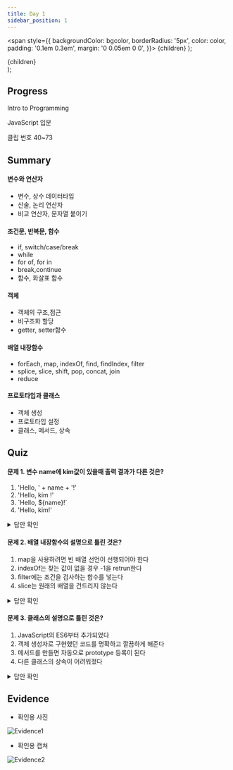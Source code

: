 ---
title: Day 1
sidebar_position: 1
---

  <span
    style={{
      backgroundColor: bgcolor,
      borderRadius: '5px',
      color: color,
      padding: '0.1em 0.3em',
      margin: '0 0.05em 0 0',
    }}>
    {children}
  </span>
);

  <div style={{
        margin: '0 0 0.5em 0',
      }}>
    <span
      style={{
        backgroundColor: bgcolor,
        borderRadius: '5px',
        color: color,
        padding: '0.1em 0.3em',
      }}>
      {children}
    </span>
  </div>
);


## Progress
<Highlights bgcolor="#DB9509" color="#fff">Intro to Programming</Highlights>

<Highlights bgcolor="#4B0082" color="#fff">JavaScript 입문</Highlights> 

<Highlight bgcolor="#25c2a0" color="#fff">클립 번호</Highlight> 40~73


## Summary
#### 변수와 연산자
- 변수, 상수 데이터타입
- 산술, 논리 연산자
- 비교 연산자, 문자열 붙이기

<!-- [Details](https://yhole.notion.site/001-C-with-Visual-Studio-f32f93cb0321401f9ec389c5d1df5cc7) -->

#### 조건문, 반복문, 함수
- if, switch/case/break
- while
- for of, for in
- break,continue
- 함수, 화살표 함수

<!-- [Details](https://yhole.notion.site/002-c594763fcf1c4e35be9941f45d5015a5) -->

#### 객체
- 객체의 구조,접근
- 비구조화 할당
- getter, setter함수

<!-- [Details](https://yhole.notion.site/003-b2395f05a8724432b72dd3ebb0ef033a) -->

#### 배열 내장함수
- forEach, map, indexOf, find, findIndex, filter
- splice, slice, shift, pop, concat, join
- reduce

<!-- [Details](https://yhole.notion.site/004-d636247fc0cd415083e2ebb83ede9fd6) -->

#### 프로토타입과 클래스
- 객체 생성
- 프로토타입 설정
- 클래스, 메서드, 상속

<!-- [Details](https://yhole.notion.site/004-d636247fc0cd415083e2ebb83ede9fd6) -->

## Quiz
#### 문제 1. 변수 name에 kim값이 있을때 출력 결과가 다른 것은?
1. 'Hello, ' + name + '!'
2. 'Hello, kim !'
3. &#96;Hello, ${name}!&#96;	
4. 'Hello, kim!'

<details>
  <summary>
  답안 확인
  </summary>
  <ul class='quiz'>
    <li>②</li>
    <li>kim 과 ! 사이의 공백은 다른 선택지에서는 나타나지 않는다.</li>
  </ul>
</details>

#### 문제 2. 배열 내장함수의 설명으로 틀린 것은?
1. map을 사용하려면 빈 배열 선언이 선행되어야 한다
2. indexOf는 찾는 값이 없을 경우 -1을 retrun한다
3. filter에는 조건을 검사하는 함수를 넣는다
4. slice는 원래의 배열을 건드리지 않는다

<details>
  <summary>
  답안 확인
  </summary>
  <ul class='quiz'>
    <li>①</li>
    <li>map 의 파라미터로 변화함수를 줄 수 있고</li>
    <li>각 들어오는 값들을 변화함수에 넣고 반환한다</li>
  </ul>
</details>


#### 문제 3. 클래스의 설명으로 틀린 것은?
1. JavaScript의 ES6부터 추가되었다
2. 객체 생성자로 구현했던 코드를 명확하고 깔끔하게 해준다
3. 메서드를 만들면 자동으로 prototype 등록이 된다 
4. 다른 클래스의 상속이 어려워졌다

<details>
  <summary>
  답안 확인
  </summary>
  <ul class='quiz'>
    <li>④</li>
    <li>클래스를 사용함으로 다른 클래스를 쉽게 상속 받는다</li>
    <li>extends 키워드를 사용, super()함수가 상속받은 클래스의 생성자를 가르킨다</li>
  </ul>
</details>

## Evidence
- 확인용 사진

![Evidence1](/img/ev/2주차/1-1.jpg)
- 확인용 캡쳐

![Evidence2](/img/ev/2주차/1-2.png)